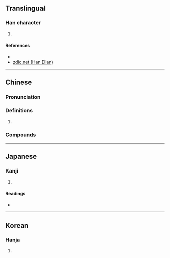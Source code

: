 {{character info/new}}
==Translingual==

===Han character===
{{Han char|rn=85|rad=水|as=10|sn=13|four=36111|canj=EAFU|ids=⿰氵晃}}

# {{zh-only|滉瀁|{{lb|zh|of water}} [[deep]]}}

====References====
* {{Han ref|kx=0642.110|dkj=18017|dj=1049.160|hdz=31698.080|uh=6EC9|ud=28361|bh=DE53|bd=56915}}
* [http://www.zdic.net/z/1d/js/6EC9.htm zdic.net (Han Dian)]

----

==Chinese==
{{zh-forms}}

===Pronunciation===
{{zh-pron
|m=huàng
|c=fong2
|mc=y
|oc=y
|ma=
|cat=a
}}

===Definitions===
{{zh-hanzi}}

# {{rfdef|lang=zh}}

===Compounds===
{{zh-der|滉柱}}

----

==Japanese==

===Kanji===
{{ja-kanji|grade=|rs=水10}}

# {{defn|lang=ja|sort=水10}}

====Readings====
* {{ja-readings
|goon=おう
|kanon=こう
|kun=ひろ-い
}}

----

==Korean==

===Hanja===
{{ko-hanja|hangeul=황|eumhun=|rv=hwang|mr=hwang|y=hwang}}

# {{defn|lang=ko|sort=水10}}